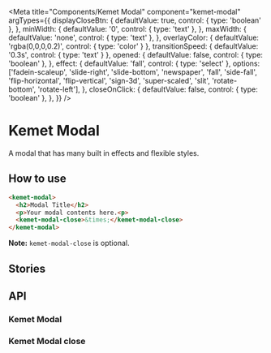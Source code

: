 

<Meta
  title="Components/Kemet Modal"
  component="kemet-modal"
  argTypes={{
    displayCloseBtn: {
      defaultValue: true,
      control: { type: 'boolean' },
    },
    minWidth: {
      defaultValue: '0',
      control: { type: 'text' },
    },
    maxWidth: {
      defaultValue: 'none',
      control: { type: 'text' },
    },
    overlayColor: {
      defaultValue: 'rgba(0,0,0,0.2)',
      control: { type: 'color' }
    },
    transitionSpeed: {
      defaultValue: '0.3s',
      control: { type: 'text' }
    },
    opened: {
      defaultValue: false,
      control: { type: 'boolean' },
    },
    effect: {
      defaultValue: 'fall',
      control: { type: 'select' },
      options: ['fadein-scaleup', 'slide-right', 'slide-bottom', 'newspaper', 'fall', 'side-fall', 'flip-horizontal', 'flip-vertical', 'sign-3d', 'super-scaled', 'slit', 'rotate-bottom', 'rotate-left'],
    },
    closeOnClick: {
      defaultValue: false,
      control: { type: 'boolean' },
    },
  }}
/>

# Kemet Modal

A modal that has many built in effects and flexible styles.

## How to use

```html
<kemet-modal>
  <h2>Modal Title</h2>
  <p>Your modal contents here.<p>
  <kemet-modal-close>&times;</kemet-modal-close>
</kemet-modal>
```

**Note:** `kemet-modal-close` is optional.

## Stories

<Canvas>
  <Story story={stories.Modal} />
</Canvas>

## API

### Kemet Modal
<ArgsTable of="kemet-modal" />

### Kemet Modal close
<ArgsTable of="kemet-modal-close" />
